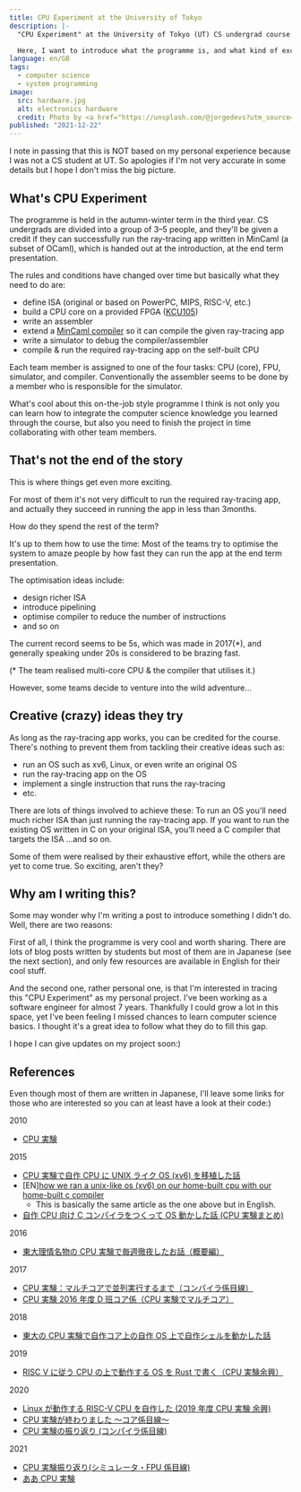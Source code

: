 ```yaml
---
title: CPU Experiment at the University of Tokyo
description: |-
  "CPU Experiment" at the University of Tokyo (UT) CS undergrad course is one of the most famous (either in a good way or bad way) programmes among those who are concerned.

  Here, I want to introduce what the programme is, and what kind of exciting stuff are going on there.
language: en/GB
tags:
  - computer science
  - system programming
image:
  src: hardware.jpg
  alt: electronics hardware
  credit: Photo by <a href="https://unsplash.com/@jorgedevs?utm_source=unsplash&utm_medium=referral&utm_content=creditCopyText">Jorge Ramirez</a> on <a href="https://unsplash.com/s/photos/computer-science?utm_source=unsplash&utm_medium=referral&utm_content=creditCopyText">Unsplash</a>
published: "2021-12-22"
---
```


I note in passing that this is NOT based on my personal experience because I was not a CS student at UT. So apologies if I'm not very accurate in some details but I hope I don't miss the big picture.

## What's CPU Experiment

The programme is held in the autumn-winter term in the third year. CS undergrads are divided into a group of 3–5 people, and they'll be given a credit if they can successfully run the ray-tracing app written in MinCaml (a subset of OCaml), which is handed out at the introduction, at the end term presentation.

The rules and conditions have changed over time but basically what they need to do are:

- define ISA (original or based on PowerPC, MIPS, RISC-V, etc.)
- build a CPU core on a provided FPGA ([KCU105](https://www.xilinx.com/products/boards-and-kits/kcu105.html))
- write an assembler
- extend a [MinCaml compiler](https://github.com/esumii/min-caml) so it can compile the given ray-tracing app
- write a simulator to debug the compiler/assembler
- compile & run the required ray-tracing app on the self-built CPU

Each team member is assigned to one of the four tasks: CPU (core), FPU, simulator, and compiler. Conventionally the assembler seems to be done by a member who is responsible for the simulator.

What's cool about this on-the-job style programme I think is not only you can learn how to integrate the computer science knowledge you learned through the course, but also you need to finish the project in time collaborating with other team members.

## That's not the end of the story

This is where things get even more exciting.

For most of them it's not very difficult to run the required ray-tracing app, and actually they succeed in running the app in less than 3months.

How do they spend the rest of the term?

It's up to them how to use the time: Most of the teams try to optimise the system to amaze people by how fast they can run the app at the end term presentation.

The optimisation ideas include:

- design richer ISA
- introduce pipelining
- optimise compiler to reduce the number of instructions
- and so on

The current record seems to be 5s, which was made in 2017(\*), and generally speaking under 20s is considered to be brazing fast.

(\* The team realised multi-core CPU & the compiler that utilises it.)

However, some teams decide to venture into the wild adventure…

## Creative (crazy) ideas they try

As long as the ray-tracing app works, you can be credited for the course. There's nothing to prevent them from tackling their creative ideas such as:

- run an OS such as xv6, Linux, or even write an original OS
- run the ray-tracing app on the OS
- implement a single instruction that runs the ray-tracing
- etc.

There are lots of things involved to achieve these: To run an OS you'll need much richer ISA than just running the ray-tracing app. If you want to run the existing OS written in C on your original ISA, you'll need a C compiler that targets the ISA …and so on.

Some of them were realised by their exhaustive effort, while the others are yet to come true. So exciting, aren't they?

## Why am I writing this?

Some may wonder why I'm writing a post to introduce something I didn't do. Well, there are two reasons:

First of all, I think the programme is very cool and worth sharing. There are lots of blog posts written by students but most of them are in Japanese (see the next section), and only few resources are available in English for their cool stuff.

And the second one, rather personal one, is that I'm interested in tracing this "CPU Experiment" as my personal project. I've been working as a software engineer for almost 7 years. Thankfully I could grow a lot in this space, yet I've been feeling I missed chances to learn computer science basics. I thought it's a great idea to follow what they do to fill this gap.

I hope I can give updates on my project soon:)

## References

Even though most of them are written in Japanese, I'll leave some links for those who are interested so you can at least have a look at their code:)

2010

- [CPU 実験](https://wata-orz.hatenadiary.org/entry/20100319/1268998396)

2015

- [CPU 実験で自作 CPU に UNIX ライク OS (xv6) を移植した話](https://nullpo-head.hateblo.jp/entry/2015/03/24/205419)
- [EN][how we ran a unix-like os (xv6) on our home-built cpu with our home-built c compiler](https://fuel.edby.coffee/posts/how-we-ported-xv6-os-to-a-home-built-cpu-with-a-home-built-c-compiler/)
  - This is basically the same article as the one above but in English.
- [自作 CPU 向け C コンパイラをつくって OS 動かした話 (CPU 実験まとめ)](https://kw-udon.hatenablog.com/entry/2015/03/19/171921)

2016

- [東大理情名物の CPU 実験で毎週徹夜したお話（概要編）](https://medium.com/eureka-engineering/%E6%9D%B1%E5%A4%A7%E7%90%86%E6%83%85%E5%90%8D%E7%89%A9%E3%81%AEcpu%E5%AE%9F%E9%A8%93%E3%81%A7%E6%AF%8E%E9%80%B1%E5%BE%B9%E5%A4%9C%E3%81%97%E3%81%9F%E3%81%8A%E8%A9%B1-%E6%A6%82%E8%A6%81%E7%B7%A8-6cb8c155cb64)

2017

- [CPU 実験：マルチコアで並列実行するまで（コンパイラ係目線）](https://eguchishi.hatenablog.com/entry/2017/09/09/150229)
- [CPU 実験 2016 年度 D 班コア係（CPU 実験でマルチコア）](https://sueki743.hatenablog.jp/entry/2017/03/30/151822)

2018

- [東大の CPU 実験で自作コア上の自作 OS 上で自作シェルを動かした話](https://travelingresearcher.com/entry/2018/02/27/172417)

2019

- [RISC V に従う CPU の上で動作する OS を Rust で書く（CPU 実験余興）](https://moraprogramming.hateblo.jp/entry/2019/03/17/165802)

2020

- [Linux が動作する RISC-V CPU を自作した (2019 年度 CPU 実験 余興)](https://diary.shift-js.info/building-a-riscv-cpu-for-linux/)
- [CPU 実験が終わりました 〜コア係目線〜](https://misteer.hatenablog.com/entry/cpuex)
- [CPU 実験の振り返り (コンパイラ係目線)](https://okuraofvegetable.hatenablog.com/entry/2020/02/29/230201)

2021

- [CPU 実験振り返り(シミュレータ・FPU 係目線)](https://note.com/tomo_stleq/n/ncc8a1ff8ba20)
- [ああ CPU 実験](https://cfkazu.hatenablog.com/entry/2020/12/05/000416)
